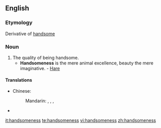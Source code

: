 ==English==

===Etymology===
Derivative of [[handsome]]

===Noun===
{{en-noun|-}}

# The quality of being handsome.
#* '''Handsomeness''' is the mere animal excellence, beauty the mere imaginative. - [[Hare]]

====Translations====
{{trans-top|quality of being handsome}}
* Chinese:
*: Mandarin: {{t|zh|帥氣|sc=Hani}}, {{t|zh|帅气|tr=shuàiqi|sc=Hani}}, {{t|zh|俊俏|tr=jùnqiào|sc=Hani}}, {{t|zh|漂亮|tr=piàoliang|sc=Hani}}
{{trans-mid}}
* {{trreq|Finnish}}
{{trans-bottom}}

[[it:handsomeness]]
[[te:handsomeness]]
[[vi:handsomeness]]
[[zh:handsomeness]]